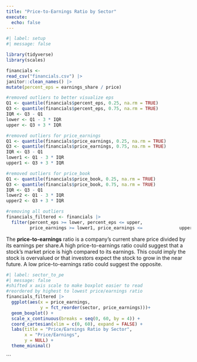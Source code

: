 ```yaml
---
title: "Price-to-Earnings Ratio by Sector"
execute:
  echo: false
---
```


```r
#| label: setup
#| message: false

library(tidyverse)
library(scales)

financials <- 
read_csv("financials.csv") |>
janitor::clean_names() |>
mutate(percent_eps = earnings_share / price)

#removed outliers to better visualize eps
Q1 <- quantile(financials$percent_eps, 0.25, na.rm = TRUE)
Q3 <- quantile(financials$percent_eps, 0.75, na.rm = TRUE)
IQR <- Q3 - Q1
lower <- Q1 - 3 * IQR
upper <- Q3 + 3 * IQR

#removed outliers for price_earnings
Q1 <- quantile(financials$price_earnings, 0.25, na.rm = TRUE)
Q3 <- quantile(financials$price_earnings, 0.75, na.rm = TRUE)
IQR <- Q3 - Q1
lower1 <- Q1 - 3 * IQR
upper1 <- Q3 + 3 * IQR

#removed outliers for price_book 
Q1 <- quantile(financials$price_book, 0.25, na.rm = TRUE)
Q3 <- quantile(financials$price_book, 0.75, na.rm = TRUE)
IQR <- Q3 - Q1
lower2 <- Q1 - 3 * IQR
upper2 <- Q3 + 3 * IQR

#removing all outliers
financials_filtered <- financials |>
  filter(percent_eps >= lower, percent_eps <= upper,
         price_earnings >= lower1, price_earnings <=              upper1, price_book >= lower2, price_book <=              upper2)

```

The **price-to-earnings** ratio is a company's current share price divided by its earnings per share.A high price-to-earnings ratio could suggest that a stock's market price is high compared to its earnings. This could imply the stock is overvalued or that investors expect the stock to grow in the near future. A low price-to-earnings ratio could suggest the opposite.

```r
#| label: sector_to_pe
#| message: false 
#shifted x axis scale to make boxplot easier to read
#reordered by highest to lowest price/earnings ratio
financials_filtered |>
  ggplot(aes(x = price_earnings,
             y = fct_reorder(sector, price_earnings)))+
  geom_boxplot() +
  scale_x_continuous(breaks = seq(0, 60, by = 4)) +
  coord_cartesian(xlim = c(0, 60), expand = FALSE) +
  labs(title = "Price/Earnings Ratio by Sector",
       x = "Price/Earnings",
       y = NULL) +
  theme_minimal()
```


```


